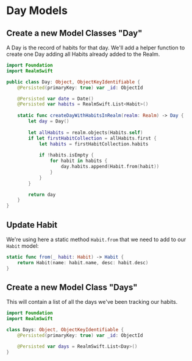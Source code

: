 
# Day Models

## Create a new Model Classes "Day"

A Day is the record of habits for that day. We'll add a helper function to create one Day adding all Habits already added to the Realm.

```swift title='/Model/Day.swift'
import Foundation
import RealmSwift

public class Day: Object, ObjectKeyIdentifiable {
    @Persisted(primaryKey: true) var _id: ObjectId

    @Persisted var date = Date()
    @Persisted var habits = RealmSwift.List<Habit>()
    
    static func createDayWithHabitsInRealm(realm: Realm) -> Day {
        let day = Day()
        
        let allHabits = realm.objects(Habits.self)
        if let firstHabitCollection = allHabits.first {
            let habits = firstHabitCollection.habits
            
            if !habits.isEmpty {
                for habit in habits {
                    day.habits.append(Habit.from(habit))
                }
            }
        }

        return day
    }
}
```

## Update Habit

We're using here a static method `Habit.from` that we need to add to our `Habit` model:

```swift title='/Model/Habit.swift'
static func from(_ habit: Habit) -> Habit {
    return Habit(name: habit.name, desc: habit.desc)
}
```

## Create a new Model Class "Days"

This will contain a list of all the days we've been tracking our habits.

```swift title='/Model/Days.swift'
import Foundation
import RealmSwift

class Days: Object, ObjectKeyIdentifiable {
    @Persisted(primaryKey: true) var _id: ObjectId

    @Persisted var days = RealmSwift.List<Day>()
}
```